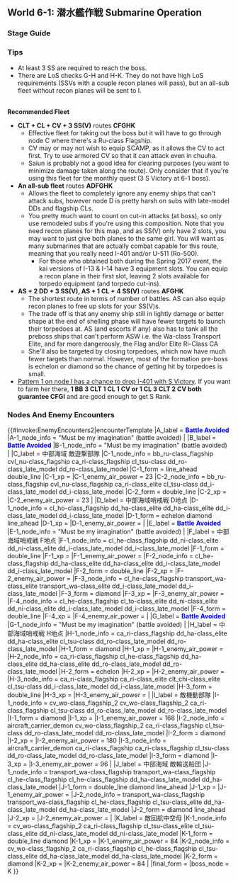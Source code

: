 ==World 6-1: 潜水艦作戦 Submarine Operation==
{{LabSortieworld
| map = 6-1 Map.png
| difficulty = ☆ ☆ ☆ ☆ ☆ ☆ ☆ ☆
| item = None
| exp = 380
| code = 潜水艦作戦 (Submarine Operation)
| jptext = 有力な潜水艦隊を編成し、中部海域哨戒線に進出せよ。敵艦隊を発見、これを漸減撃滅せよ！
| entext = Organize a strong submarine fleet and advance a patrol line into the Middle Sea region.  Locate enemy fleets and gradually destroy them!
| aircon = {{AirControlSystem
| Map = 6-1 CV Fleet
| Fleet = CV CL CLT 3SS(V)
| Route = C-F-G-H-K
| AS = 126
| Notes = 
}}
{{AirControlSystem
| Map = 6-1 AS Fleet
| Fleet = AS CL 4SS(V)
| Route = A-F-G-H-K
| AS = 126
| Notes = 
}}
}}

===Stage Guide===
{{MapBranchingTable
|title = 6-1 Branching Rules
|expand = true
|id = 6-1

|0 -> A/empty, B/empty, C=
*Meet '''ANY''' of the following to '''FORCE''' B
**CA(V)+(F)BB(V)+CV(L/B) ≥ 3
**(F)BB(V) ≥ 2
*Meet '''ANY''' of the following to go to A
**Fleet contains SS(V) only
**Fleet contains AS '''and''' meets '''one''' of the following
***SS(V) ≥ 3, no other ship types allowed
***SS(V) = 3 and DD = 2
***SS(V) = 4 and CL+DD = 1
*Go to B if fleet contains no CL and DDs
*Otherwise, C

|A/empty -> D = * Fleet does not contains AS

|A/empty -> F = * AS Is in the fleet

|G/empty -> H = 
* Meet '''ALL''' of the following requirements:
** Amount of SS(V) ≥ 3
** Amount of BB(V) + CV(L/B) + CA(V) ≤ 1
** Pass the LOS check of 16 using the F33(Cn=4) formula
*** Routing becomes random if the LoS is between 12-15.9 using the F33(Cn=4) Formula

|G/empty -> I =
* Meet '''ANY''' of the following requirements:
** Fail the LoS check
** Amount of SS(V) ≤ 2
** Amount of BB(V) + CV(L) + CA(V) ≥ 2
* If the fleet does not contain AS:
** 15% chance of off-routing to I regardless of LoS check result

|H -> E/empty, J, K = 
* Always node E if LOS is ≤ 20 using the F33(Cn=4) Formula
* If the fleet contains AS:
** Always node K if LOS is ≥ 25 using the F33(Cn=4) Formula
** Random between E and K if LOS is between 20-24.9 using the F33(Cn=4) Formula
* If the fleet does not contain AS:
** Always node K if LOS is ≥ 36 using the F33(Cn=4) formula
** Random between J and K if LOS is between 25-35.9 using the F33(Cn=4) Formula
** Random between E, J and K if LOS is between 20-24.9 using the F33(Cn=4) Formula

}}

===Tips===
*At least 3 SS are required to reach the boss.
*There are LoS checks G-H and H-K.  They do not have high LoS requirements (SSVs with a couple recon planes will pass), but an all-sub fleet without recon planes will be sent to I.
<br/>'''Recommended Fleet'''
*'''CLT + CL + CV + 3 SS(V)''' routes '''CFGHK'''
**Effective fleet for taking out the boss but it will have to go through node C where there's a Ru-class Flagship.
**CV may or may not wish to equip SCAMP, as it allows the CV to act first. Try to use armored CV so that it can attack even in chuuha.
**Saiun is probably not a good idea for clearing purposes (you want to minimize damage taken along the route). Only consider that if you're using this fleet for the monthly quest (3 S Victory at 6-1 boss).
*'''An all-sub fleet''' routes '''ADFGHK'''
**Allows the fleet to completely ignore any enemy ships that can't attack subs, however node D is pretty harsh on subs with late-model DDs and flagship CLs.
**You pretty much want to count on cut-in attacks (at boss), so only use remodeled subs if you're using this composition. Note that you need recon planes for this map, and as SS(V) only have 2 slots, you may want to just give both planes to the same girl. You will want as many submarines that are actually combat capable for this route, meaning that you really need I-401 and/or U-511 (Ro-500).
***For those who obtained both during the Spring 2017 event, the kai versions of I-13 & I-14 have 3 equipment slots. You can equip a recon plane in their first slot, leaving 2 slots available for torpedo equipment (and torpedo cut-ins).
*'''AS + 2 DD + 3 SS(V), AS + 1 CL + 4 SS(V)''' routes '''AFGHK'''
**The shortest route in terms of number of battles. AS can also equip recon planes to free up slots for your SS(V)s.
**The trade off is that any enemy ship still in lightly damage or better shape at the end of shelling phase will have fewer targets to launch their torpedoes at. AS (and escorts if any) also has to tank all the preboss ships that can't perform ASW i.e. the Wa-class Transport Elite, and far more dangerously, the Flag and/or Elite Ri-Class CA
**She'll also be targeted by closing torpedoes, which now have much fewer targets than normal. However, most of the formation pre-boss is echelon or diamond so the chance of getting hit by torpedoes is small.
*<u>Pattern 1 on node I has a chance to drop I-401 with S Victory</u>. If you want to farm her there, '''1 BB 3 CLT 1 CL 1 CV or 1 CL 3 CLT 2 CV both guarantee CFGI''' and are good enough to get S Rank.

===Nodes And Enemy Encounters===
{{#invoke:EnemyEncounters2|encounterTemplate
|A_label = '''<span style="color:blue">Battle Avoided</span>'''
|A-1_node_info = "Must be my imagination" (battle avoided)
|
|B_label = '''<span style="color:blue">Battle Avoided</span>'''
|B-1_node_info = "Must be my imagination" (battle avoided)
|
|C_label = 中部海域 敵遊撃部隊
|C-1_node_info = bb_ru-class_flagship cvl_nu-class_flagship ca_ri-class_flagship cl_tsu-class dd_ro-class_late_model dd_ro-class_late_model
|C-1_form = line_ahead double_line
|C-1_xp =
|C-1_enemy_air_power = 23
|C-2_node_info = bb_ru-class_flagship cvl_nu-class_flagship ca_ri-class_elite cl_tsu-class dd_i-class_late_model dd_i-class_late_model
|C-2_form = double_line
|C-2_xp =
|C-2_enemy_air_power = 23
|
|D_label = 中部海域哨戒戦 D地点
|D-1_node_info = cl_ho-class_flagship dd_ha-class_elite dd_ha-class_elite dd_i-class_late_model dd_i-class_late_model
|D-1_form = echelon diamond line_ahead
|D-1_xp =
|D-1_enemy_air_power =
|
|E_label = '''<span style="color:blue">Battle Avoided</span>'''
|E-1_node_info = "Must be my imagination" (battle avoided)
|
|F_label = 中部海域哨戒戦 F地点
|F-1_node_info = cl_he-class_flagship dd_ni-class_elite dd_ni-class_elite dd_i-class_late_model dd_i-class_late_model
|F-1_form = double_line
|F-1_xp =
|F-1_enemy_air_power =
|F-2_node_info = cl_he-class_flagship dd_ha-class_elite dd_ha-class_elite dd_i-class_late_model dd_i-class_late_model
|F-2_form = double_line
|F-2_xp =
|F-2_enemy_air_power =
|F-3_node_info = cl_he-class_flagship transport_wa-class_elite transport_wa-class_elite dd_i-class_late_model dd_i-class_late_model
|F-3_form = diamond
|F-3_xp =
|F-3_enemy_air_power =
|F-4_node_info = cl_he-class_flagship cl_to-class_elite dd_ni-class_elite dd_ni-class_elite dd_i-class_late_model dd_i-class_late_model
|F-4_form = double_line
|F-4_xp =
|F-4_enemy_air_power =
|
|G_label = '''<span style="color:blue">Battle Avoided</span>'''
|G-1_node_info = "Must be my imagination" (battle avoided)
|
|H_label = 中部海域哨戒戦 H地点
|H-1_node_info = ca_ri-class_flagship dd_ha-class_elite dd_ha-class_elite cl_tsu-class dd_ro-class_late_model dd_ro-class_late_model
|H-1_form = diamond
|H-1_xp =
|H-1_enemy_air_power =
|H-2_node_info = ca_ri-class_flagship cl_he-class_flagship dd_ha-class_elite dd_ha-class_elite dd_ro-class_late_model dd_ro-class_late_model
|H-2_form = echelon
|H-2_xp =
|H-2_enemy_air_power =
|H-3_node_info = ca_ri-class_flagship ca_ri-class_elite clt_chi-class_elite cl_tsu-class dd_i-class_late_model dd_i-class_late_model
|H-3_form = double_line
|H-3_xp =
|H-3_enemy_air_power =
|
|I_label = 敵機動部隊
|I-1_node_info = cv_wo-class_flagship_2 cv_wo-class_flagship_2 ca_ri-class_flagship cl_tsu-class dd_ro-class_late_model dd_ro-class_late_model
|I-1_form = diamond
|I-1_xp =
|I-1_enemy_air_power = 168
|I-2_node_info = aircraft_carrier_demon cv_wo-class_flagship_2 ca_ri-class_flagship cl_tsu-class dd_ro-class_late_model dd_ro-class_late_model
|I-2_form = diamond
|I-2_xp =
|I-2_enemy_air_power = 180
|I-3_node_info = aircraft_carrier_demon ca_ri-class_flagship ca_ri-class_flagship cl_tsu-class dd_ro-class_late_model dd_ro-class_late_model
|I-3_form = diamond
|I-3_xp =
|I-3_enemy_air_power = 96
|
|J_label = 中部海域 敵輸送船団
|J-1_node_info = transport_wa-class_flagship transport_wa-class_flagship cl_he-class_flagship cl_he-class_flagship dd_ha-class_late_model dd_ha-class_late_model
|J-1_form = double_line diamond line_ahead
|J-1_xp =
|J-1_enemy_air_power =
|J-2_node_info = transport_wa-class_flagship transport_wa-class_flagship cl_he-class_flagship cl_tsu-class_elite dd_ha-class_late_model dd_ha-class_late_model
|J-2_form = diamond line_ahead
|J-2_xp =
|J-2_enemy_air_power =
|
|K_label = 敵回航中空母
|K-1_node_info = cv_wo-class_flagship_2 ca_ri-class_flagship cl_tsu-class_elite cl_tsu-class_elite dd_ni-class_late_model dd_ni-class_late_model
|K-1_form = double_line diamond
|K-1_xp =
|K-1_enemy_air_power = 84
|K-2_node_info = cv_wo-class_flagship_2 ca_ri-class_flagship cl_he-class_flagship cl_tsu-class_elite dd_ha-class_late_model dd_ha-class_late_model
|K-2_form = diamond
|K-2_xp =
|K-2_enemy_air_power = 84
|
|final_form = 
|boss_node = K
}}

{{:{{BASEPAGENAME}}/6-1/Drop list}}